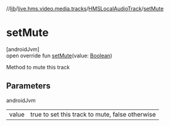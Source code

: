 //[lib](../../../index)/[live.hms.video.media.tracks](../index)/[HMSLocalAudioTrack](index)/[setMute](set-mute)

# setMute

[androidJvm]\
open override fun [setMute](set-mute)(value: [Boolean](https://kotlinlang.org/api/latest/jvm/stdlib/kotlin/-boolean/index.html))

Method to mute this track

## Parameters

androidJvm

|       |                                                 |
| ----- | ----------------------------------------------- |
| value | true to set this track to mute, false otherwise |
